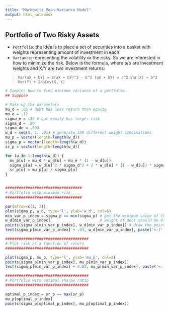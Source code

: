 ```yaml
---
title: "Markowitz Mean-Variance Model"
output: html_notebook
---
```


## Portfolio of Two Risky Assets

* `Portfolio`: the idea is to place a set of securities into a basket with weights representing amount of investment in each
* `Variance`: representing the volatility or the risky. So we are interested in how to minimize the risk. Below is the formula, where a/b are investment weights and X/Y are two investment returns:

> `Var(aX + bY) = E(aX + bY)^2 - E^2 (aX + bY) = a^2 Var(X) + b^2 Var(Y) + 2abCov(X, Y)`

```r
# Sample: how to find minimum variance of a portfolio.
## Suppose 

# Make up the parameters
mu_d = .05 # debt has less return than equity
mu_e = .12
sigma_e = .30 # but equity has larger risk
sigma_d = .20
sigma_de = .003
w_d = seq(0, 1, .01) # generate 100 different weight combinations
mu_p = vector(length=length(w_d))
sigma_p = vector(length=length(w_d))
sr_p = vector(length=length(w_d))

for (u in 1:length(w_d)) {
  mu_p[u] = mu_d * w_d[u] + mu_e * (1 - w_d[u])
  sigma_p[u] = w_d[u]^2 * sigma_d^2 + 2 * w_d[u] * (1 - w_d[u]) * sigma_de + (1-w_d[u])^2 * sigma_e^2
  sr_p[u] = mu_p[u] / sigma_p[u]
}


##################################
# Portfolio with minimum risk
##################################

par(mfrow=c(1, 2))
plot(sigma_p, w_d, type='l', ylab='w_d', col=6)
min_var_p_index = sigma_p == min(sigma_p) # get the minimum value of the portfolio
w_d[min_var_p_index]                      # weight of debt should be 0.7 to get the least risk
points(sigma_p[min_var_p_index], w_d[min_var_p_index]) # draw the point of minimum variance
text(sigma_p[min_var_p_index] + .03, w_d[min_var_p_index], paste('<-(', sigma_p[min_var_p_index], ',', w_d[min_var_p_index], ')'), cex=.75)

#####################################
# Plot risk as a function of return
#####################################

plot(sigma_p, mu_p, type='l', ylab='mu_p', col=2)
points(sigma_p[min_var_p_index], mu_p[min_var_p_index])
text(sigma_p[min_var_p_index] + 0.03, mu_p[min_var_p_index], paste('<-(', sigma_p[min_var_p_index], ',', mu_p[min_var_p_index], ')'), cex=.75) 

#####################################
# Portfolio with optimal sharpe ratio
#####################################

optimal_p_index = sr_p == max(sr_p)
mu_p[optimal_p_index]
points(sigma_p[optimal_p_index], mu_p[optimal_p_index])
```

